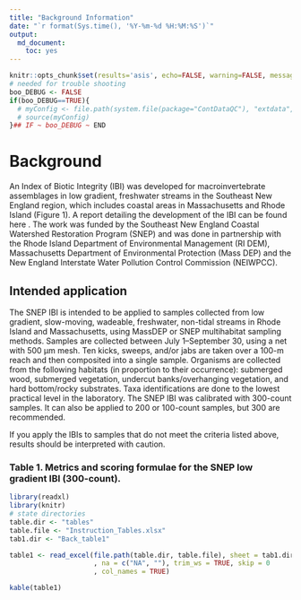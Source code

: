 ```yaml
---
title: "Background Information"
date: "`r format(Sys.time(), '%Y-%m-%d %H:%M:%S')`"
output:
  md_document:
    toc: yes
---
```


```r
knitr::opts_chunk$set(results='asis', echo=FALSE, warning=FALSE, message = FALSE)
# needed for trouble shooting
boo_DEBUG <- FALSE
if(boo_DEBUG==TRUE){
  # myConfig <- file.path(system.file(package="ContDataQC"), "extdata", "config.ORIG.R")
  # source(myConfig)
}## IF ~ boo_DEBUG ~ END
```

# Background
An Index of Biotic Integrity (IBI) was developed for macroinvertebrate assemblages in low gradient, freshwater streams in the Southeast New England region, which includes coastal areas in Massachusetts and Rhode Island (Figure 1). A report detailing the development of the IBI can be found here . The work was funded by the Southeast New England Coastal Watershed Restoration Program (SNEP) and was done in partnership with the Rhode Island Department of Environmental Management (RI DEM), Massachusetts Department of Environmental Protection (Mass DEP) and the New England Interstate Water Pollution Control Commission (NEIWPCC).

## Intended application
The SNEP IBI is intended to be applied to samples collected from low gradient, slow-moving, wadeable, freshwater, non-tidal streams in Rhode Island and Massachusetts, using MassDEP or SNEP multihabitat sampling methods. Samples are collected between July 1–September 30, using a net with 500 μm mesh. Ten kicks, sweeps, and/or jabs are taken over a 100-m reach and then composited into a single sample. Organisms are collected from the following habitats (in proportion to their occurrence): submerged wood, submerged vegetation, undercut banks/overhanging vegetation, and hard bottom/rocky substrates. Taxa identifications are done to the lowest practical level in the laboratory. The SNEP IBI was calibrated with 300-count samples. It can also be applied to 200 or 100-count samples, but 300 are recommended. 

If you apply the IBIs to samples that do not meet the criteria listed above, results should be interpreted with caution.

### Table 1. Metrics and scoring formulae for the SNEP low gradient IBI (300-count). 
```r
library(readxl)
library(knitr)
# state directories
table.dir <- "tables"
table.file <- "Instruction_Tables.xlsx"
tab1.dir <- "Back_table1"

table1 <- read_excel(file.path(table.dir, table.file), sheet = tab1.dir
                     , na = c("NA", ""), trim_ws = TRUE, skip = 0
                     , col_names = TRUE)  

kable(table1)
```
